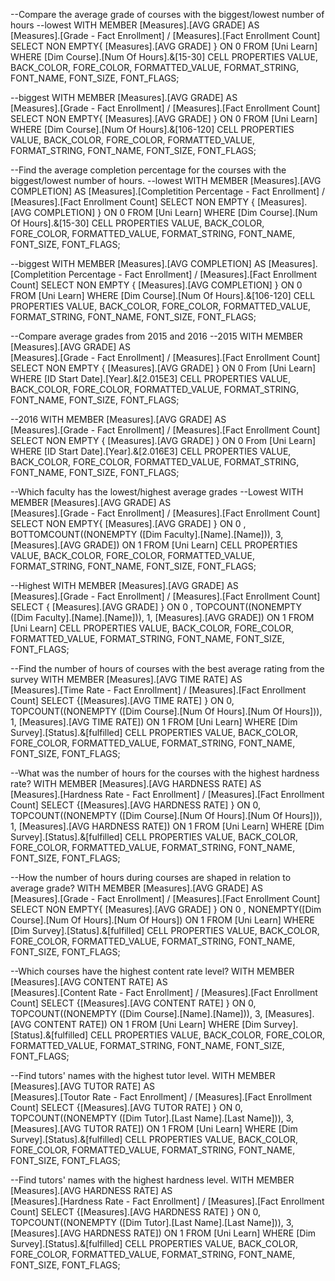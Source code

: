 --Compare the average grade of courses with the biggest/lowest number of hours
--lowest
WITH MEMBER [Measures].[AVG GRADE] AS  
[Measures].[Grade - Fact Enrollment] / [Measures].[Fact Enrollment Count]
SELECT NON EMPTY{ [Measures].[AVG GRADE] } ON 0 
FROM [Uni Learn] 
WHERE [Dim Course].[Num Of Hours].&[15-30]
CELL PROPERTIES VALUE, 
BACK_COLOR, 
FORE_COLOR, 
FORMATTED_VALUE, 
FORMAT_STRING, 
FONT_NAME, 
FONT_SIZE, 
FONT_FLAGS;

--biggest
WITH MEMBER [Measures].[AVG GRADE] AS  
[Measures].[Grade - Fact Enrollment] / [Measures].[Fact Enrollment Count]
SELECT NON EMPTY{ [Measures].[AVG GRADE] } ON 0 
FROM [Uni Learn] 
WHERE [Dim Course].[Num Of Hours].&[106-120]
CELL PROPERTIES VALUE, 
BACK_COLOR, 
FORE_COLOR, 
FORMATTED_VALUE, 
FORMAT_STRING, 
FONT_NAME, 
FONT_SIZE, 
FONT_FLAGS;

--Find the average completion percentage for the courses with the biggest/lowest number of hours.
--lowest
WITH MEMBER [Measures].[AVG COMPLETION] AS 
[Measures].[Completition Percentage - Fact Enrollment] / [Measures].[Fact Enrollment Count] 
SELECT NON EMPTY { [Measures].[AVG COMPLETION] } ON 0
FROM [Uni Learn] 
WHERE [Dim Course].[Num Of Hours].&[15-30]
CELL PROPERTIES VALUE, 
BACK_COLOR, 
FORE_COLOR, 
FORMATTED_VALUE, 
FORMAT_STRING, 
FONT_NAME, 
FONT_SIZE, 
FONT_FLAGS;

--biggest
WITH MEMBER [Measures].[AVG COMPLETION] AS 
[Measures].[Completition Percentage - Fact Enrollment] / [Measures].[Fact Enrollment Count] 
SELECT NON EMPTY { [Measures].[AVG COMPLETION] } ON 0 
FROM [Uni Learn] 
WHERE [Dim Course].[Num Of Hours].&[106-120]
CELL PROPERTIES VALUE, 
BACK_COLOR, 
FORE_COLOR, 
FORMATTED_VALUE, 
FORMAT_STRING, 
FONT_NAME, 
FONT_SIZE, 
FONT_FLAGS;

--Compare average grades from 2015 and 2016
--2015
WITH MEMBER [Measures].[AVG GRADE] AS  
[Measures].[Grade - Fact Enrollment] / [Measures].[Fact Enrollment Count]
SELECT NON EMPTY { [Measures].[AVG GRADE] } ON 0 
From [Uni Learn]
WHERE [ID Start Date].[Year].&[2.015E3]
CELL PROPERTIES VALUE, 
BACK_COLOR, 
FORE_COLOR, 
FORMATTED_VALUE, 
FORMAT_STRING, 
FONT_NAME, 
FONT_SIZE, 
FONT_FLAGS;

--2016
WITH MEMBER [Measures].[AVG GRADE] AS  
[Measures].[Grade - Fact Enrollment] / [Measures].[Fact Enrollment Count]
SELECT NON EMPTY { [Measures].[AVG GRADE] }  ON 0 
From [Uni Learn]
WHERE [ID Start Date].[Year].&[2.016E3]
CELL PROPERTIES VALUE, 
BACK_COLOR, 
FORE_COLOR, 
FORMATTED_VALUE, 
FORMAT_STRING, 
FONT_NAME, 
FONT_SIZE, 
FONT_FLAGS;


--Which faculty has the lowest/highest average grades
--Lowest
WITH MEMBER [Measures].[AVG GRADE] AS  
[Measures].[Grade - Fact Enrollment] / [Measures].[Fact Enrollment Count]
SELECT NON EMPTY{ [Measures].[AVG GRADE] }  ON 0 ,
	BOTTOMCOUNT((NONEMPTY ([Dim Faculty].[Name].[Name])), 3, [Measures].[AVG GRADE]) ON 1
FROM [Uni Learn]
CELL PROPERTIES VALUE, 
BACK_COLOR, 
FORE_COLOR, 
FORMATTED_VALUE, 
FORMAT_STRING, 
FONT_NAME, 
FONT_SIZE, 
FONT_FLAGS;

--Highest
WITH MEMBER [Measures].[AVG GRADE] AS  
[Measures].[Grade - Fact Enrollment] / [Measures].[Fact Enrollment Count]
SELECT { [Measures].[AVG GRADE] }  ON 0 ,
	TOPCOUNT((NONEMPTY ([Dim Faculty].[Name].[Name])), 1, [Measures].[AVG GRADE]) ON 1
FROM [Uni Learn]
CELL PROPERTIES VALUE, 
BACK_COLOR, 
FORE_COLOR, 
FORMATTED_VALUE, 
FORMAT_STRING, 
FONT_NAME, 
FONT_SIZE, 
FONT_FLAGS;

--Find the number of hours of courses with the best average rating from the survey
WITH MEMBER [Measures].[AVG TIME RATE] AS  
[Measures].[Time Rate - Fact Enrollment] / [Measures].[Fact Enrollment Count]
SELECT {[Measures].[AVG TIME RATE] } ON 0,
	TOPCOUNT((NONEMPTY ([Dim Course].[Num Of Hours].[Num Of Hours])), 1, [Measures].[AVG TIME RATE]) ON 1
FROM [Uni Learn]
WHERE [Dim Survey].[Status].&[fulfilled]
CELL PROPERTIES VALUE, 
BACK_COLOR, 
FORE_COLOR, 
FORMATTED_VALUE, 
FORMAT_STRING, 
FONT_NAME, 
FONT_SIZE, 
FONT_FLAGS;

--What was the number of hours for the courses with the highest hardness rate?
WITH MEMBER [Measures].[AVG HARDNESS RATE] AS  
[Measures].[Hardness Rate - Fact Enrollment] / [Measures].[Fact Enrollment Count]
SELECT {[Measures].[AVG HARDNESS RATE] } ON 0,
	TOPCOUNT((NONEMPTY ([Dim Course].[Num Of Hours].[Num Of Hours])), 1, [Measures].[AVG HARDNESS RATE]) ON 1
FROM [Uni Learn]
WHERE [Dim Survey].[Status].&[fulfilled]
CELL PROPERTIES VALUE, 
BACK_COLOR, 
FORE_COLOR, 
FORMATTED_VALUE, 
FORMAT_STRING, 
FONT_NAME, 
FONT_SIZE, 
FONT_FLAGS;

--How the number of hours during courses are shaped in relation to average grade?
WITH MEMBER [Measures].[AVG GRADE] AS  
[Measures].[Grade - Fact Enrollment] / [Measures].[Fact Enrollment Count]
SELECT NON EMPTY{ [Measures].[AVG GRADE] }  ON 0 ,
	NONEMPTY([Dim Course].[Num Of Hours].[Num Of Hours]) ON 1
FROM [Uni Learn]
WHERE [Dim Survey].[Status].&[fulfilled]
CELL PROPERTIES VALUE, 
BACK_COLOR, 
FORE_COLOR, 
FORMATTED_VALUE, 
FORMAT_STRING, 
FONT_NAME, 
FONT_SIZE, 
FONT_FLAGS;

--Which courses have the highest content rate level?
WITH MEMBER [Measures].[AVG CONTENT RATE] AS  
[Measures].[Content Rate - Fact Enrollment] / [Measures].[Fact Enrollment Count]
SELECT {[Measures].[AVG CONTENT RATE] } ON 0,
	TOPCOUNT((NONEMPTY ([Dim Course].[Name].[Name])), 3, [Measures].[AVG CONTENT RATE]) ON 1
FROM [Uni Learn]
WHERE [Dim Survey].[Status].&[fulfilled]
CELL PROPERTIES VALUE, 
BACK_COLOR, 
FORE_COLOR, 
FORMATTED_VALUE, 
FORMAT_STRING, 
FONT_NAME, 
FONT_SIZE, 
FONT_FLAGS;

--Find tutors' names with the highest tutor level.
WITH MEMBER [Measures].[AVG TUTOR RATE] AS  
[Measures].[Toutor Rate - Fact Enrollment] / [Measures].[Fact Enrollment Count]
SELECT {[Measures].[AVG TUTOR RATE] } ON 0,
	TOPCOUNT((NONEMPTY ([Dim Tutor].[Last Name].[Last Name])), 3, [Measures].[AVG TUTOR RATE]) ON 1
FROM [Uni Learn]
WHERE [Dim Survey].[Status].&[fulfilled]
CELL PROPERTIES VALUE, 
BACK_COLOR, 
FORE_COLOR, 
FORMATTED_VALUE, 
FORMAT_STRING, 
FONT_NAME, 
FONT_SIZE, 
FONT_FLAGS;

--Find tutors' names with the highest hardness level.
WITH MEMBER [Measures].[AVG HARDNESS RATE] AS  
[Measures].[Hardness Rate - Fact Enrollment] / [Measures].[Fact Enrollment Count]
SELECT {[Measures].[AVG HARDNESS RATE] } ON 0,
	TOPCOUNT((NONEMPTY ([Dim Tutor].[Last Name].[Last Name])), 3, [Measures].[AVG HARDNESS RATE]) ON 1
FROM [Uni Learn]
WHERE [Dim Survey].[Status].&[fulfilled]
CELL PROPERTIES VALUE, 
BACK_COLOR, 
FORE_COLOR, 
FORMATTED_VALUE, 
FORMAT_STRING, 
FONT_NAME, 
FONT_SIZE, 
FONT_FLAGS;